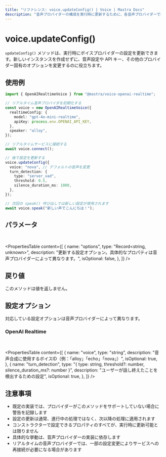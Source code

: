 ```yaml
---
title: "リファレンス: voice.updateConfig() | Voice | Mastra Docs"
description: "音声プロバイダーの構成を実行時に更新するために、各音声プロバイダーで利用できる updateConfig() メソッドのドキュメント。"
---
```


# voice.updateConfig()

`updateConfig()` メソッドは、実行時にボイスプロバイダーの設定を更新できます。新しいインスタンスを作成せずに、音声設定や API キー、その他のプロバイダー固有のオプションを変更するのに役立ちます。

## 使用例

```typescript
import { OpenAIRealtimeVoice } from "@mastra/voice-openai-realtime";

// リアルタイム音声プロバイダを初期化する
const voice = new OpenAIRealtimeVoice({
  realtimeConfig: {
    model: "gpt-4o-mini-realtime",
    apiKey: process.env.OPENAI_API_KEY,
  },
  speaker: "alloy",
});

// リアルタイムサービスに接続する
await voice.connect();

// 後で設定を更新する
voice.updateConfig({
  voice: "nova", // デフォルトの音声を変更
  turn_detection: {
    type: "server_vad",
    threshold: 0.5,
    silence_duration_ms: 1000,
  },
});

// 次回の speak() 呼び出しでは新しい設定が使用されます
await voice.speak("新しい声でこんにちは！");
```


## パラメータ

<br />

<PropertiesTable
  content={[
    {
      name: "options",
      type: "Record<string, unknown>",
      description:
        "更新する設定オプション。具体的なプロパティは音声プロバイダーによって異なります。",
      isOptional: false,
    },
  ]}
/>

## 戻り値

このメソッドは値を返しません。

## 設定オプション

対応している設定オプションは音声プロバイダーによって異なります。

### OpenAI Realtime

<br />

<PropertiesTable
  content={[
    {
      name: "voice",
      type: "string",
      description:
        "音声合成に使用するボイスID（例：「alloy」「echo」「nova」）",
      isOptional: true,
    },
    {
      name: "turn_detection",
      type: "{ type: string, threshold?: number, silence_duration_ms?: number }",
      description:
        "ユーザーが話し終えたことを検出するための設定",
      isOptional: true,
    },
  ]}
/>

## 注意事項

- 既定の実装では、プロバイダーがこのメソッドをサポートしていない場合に警告を記録します
- 設定の更新は通常、進行中の処理ではなく、次以降の処理に適用されます
- コンストラクターで設定できるプロパティのすべてが、実行時に更新可能とは限りません
- 具体的な挙動は、音声プロバイダーの実装に依存します
- リアルタイムの音声プロバイダーでは、一部の設定変更によりサービスへの再接続が必要になる場合があります